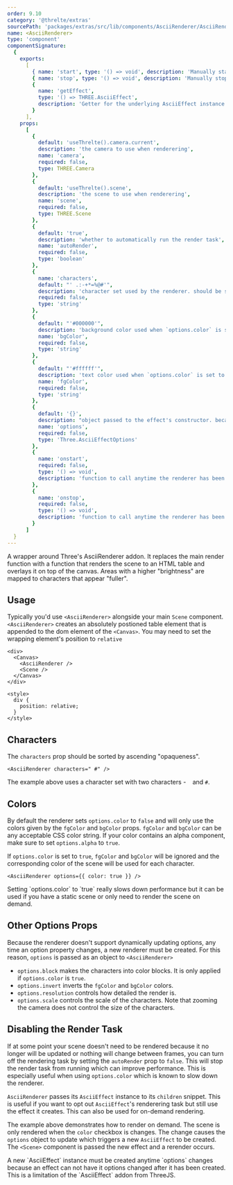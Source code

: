 ```yaml
---
order: 9.10
category: '@threlte/extras'
sourcePath: 'packages/extras/src/lib/components/AsciiRenderer/AsciiRenderer.svelte'
name: <AsciiRenderer>
type: 'component'
componentSignature:
  {
    exports:
      [
        { name: 'start', type: '() => void', description: 'Manually start the render task' },
        { name: 'stop', type: '() => void', description: 'Manually stop the render task' },
        {
          name: 'getEffect',
          type: '() => THREE.AsciiEffect',
          description: 'Getter for the underlying AsciiEffect instance'
        }
      ],
    props:
      [
        {
          default: 'useThrelte().camera.current',
          description: 'the camera to use when renderering',
          name: 'camera',
          required: false,
          type: THREE.Camera
        },
        {
          default: 'useThrelte().scene',
          description: 'the scene to use when renderering',
          name: 'scene',
          required: false,
          type: THREE.Scene
        },
        {
          default: 'true',
          description: 'whether to automatically run the render task',
          name: 'autoRender',
          required: false,
          type: 'boolean'
        },
        {
          name: 'characters',
          default: "' .:-+*=%@#'",
          description: 'character set used by the renderer. should be sorted from least to most opaque',
          required: false,
          type: 'string'
        },
        {
          default: "'#000000'",
          description: 'background color used when `options.color` is set to `false`',
          name: 'bgColor',
          required: false,
          type: 'string'
        },
        {
          default: "'#ffffff'",
          description: 'text color used when `options.color` is set to `false`',
          name: 'fgColor',
          required: false,
          type: 'string'
        },
        {
          default: '{}',
          description: "object passed to the effect's constructor. because the effect doesn't support adjusting individual option props, whenever an option prop changes, the effect must be recreated",
          name: 'options',
          required: false,
          type: 'Three.AsciiEffectOptions'
        },
        {
          name: 'onstart',
          required: false,
          type: '() => void',
          description: 'function to call anytime the renderer has been started'
        },
        {
          name: 'onstop',
          required: false,
          type: '() => void',
          description: 'function to call anytime the renderer has been stopped'
        }
      ]
  }
---
```


A wrapper around Three's AsciiRenderer addon. It replaces the main render function with a function that renders the scene to an HTML table and overlays it on top of the canvas. Areas with a higher "brightness" are mapped to characters that appear "fuller".

<Example path="extras/ascii-renderer/basic" />

## Usage

Typically you'd use `<AsciiRenderer>` alongside your main `Scene` component. `<AsciiRenderer>` creates an absolutely postioned table element that is appended to the dom element of the `<Canvas>`. You may need to set the wrapping element's position to `relative`

```svelte
<div>
  <Canvas>
    <AsciiRenderer />
    <Scene />
  </Canvas>
</div>

<style>
  div {
    position: relative;
  }
</style>
```

## Characters

The `characters` prop should be sorted by ascending "opaqueness".

```svelte
<AsciiRenderer characters=" #" />
```

The example above uses a character set with two characters - ` ` and `#`.

## Colors

By default the renderer sets `options.color` to `false` and will only use the colors given by the `fgColor` and `bgColor` props. `fgColor` and `bgColor` can be any acceptable CSS color string. If your color contains an alpha component, make sure to set `options.alpha` to `true`.

If `options.color` is set to `true`, `fgColor` and `bgColor` will be ignored and the corresponding color of the scene will be used for each character.

```svelte
<AsciiRenderer options={{ color: true }} />
```

<Tip type="info">
  Setting `options.color` to `true` really slows down performance but it can be used if you have a
  static scene or only need to render the scene on demand.
</Tip>

## Other Options Props

Because the renderer doesn't support dynamically updating options, any time an option property changes, a new renderer must be created. For this reason, `options` is passed as an object to `<AsciiRenderer>`

- `options.block` makes the characters into color blocks. It is only applied if `options.color` is `true`.
- `options.invert` inverts the `fgColor` and `bgColor` colors.
- `options.resolution` controls how detailed the render is.
- `options.scale` controls the scale of the characters. Note that zooming the camera does not control the size of the characters.

## Disabling the Render Task

If at some point your scene doesn't need to be rendered because it no longer will be updated or nothing will change between frames, you can turn off the rendering task by setting the `autoRender` prop to `false`. This will stop the render task from running which can improve performance. This is especially useful when using `options.color` which is known to slow down the renderer.

`AsciiRenderer` passes its `AsciiEffect` instance to its `children` snippet. This is useful if you want to opt out `AsciiEffect`'s renderering task but still use the effect it creates. This can also be used for on-demand rendering.

<Example path="extras/ascii-renderer/only-effect" />

The example above demonstrates how to render on demand. The scene is only rendered when the `color` checkbox is changes. The change causes the `options` object to update which triggers a new `AsciiEffect` to be created. The `<Scene>` component is passed the new effect and a rerender occurs.

<Tip type="info">
  A new `AsciiEffect` instance must be created anytime `options` changes because an effect can not
  have it options changed after it has been created. This is a limitation of the `AsciiEffect` addon
  from ThreeJS.
</Tip>
